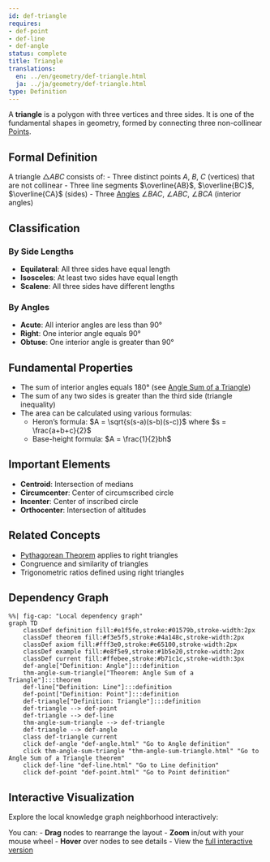 ```yaml
---
id: def-triangle
requires:
- def-point
- def-line
- def-angle
status: complete
title: Triangle
translations:
  en: ../en/geometry/def-triangle.html
  ja: ../ja/geometry/def-triangle.html
type: Definition
---
```


A **triangle** is a polygon with three vertices and three sides. It is one of the fundamental shapes in geometry, formed by connecting three non-collinear [Points](def-point.qmd).

## Formal Definition

A triangle $\triangle ABC$ consists of:
- Three distinct points $A$, $B$, $C$ (vertices) that are not collinear
- Three line segments $\overline{AB}$, $\overline{BC}$, $\overline{CA}$ (sides)
- Three [Angles](def-angle.qmd) $\angle BAC$, $\angle ABC$, $\angle BCA$ (interior angles)

## Classification

### By Side Lengths
- **Equilateral**: All three sides have equal length
- **Isosceles**: At least two sides have equal length
- **Scalene**: All three sides have different lengths

### By Angles
- **Acute**: All interior angles are less than $90°$
- **Right**: One interior angle equals $90°$
- **Obtuse**: One interior angle is greater than $90°$

## Fundamental Properties

- The sum of interior angles equals $180°$ (see [Angle Sum of a Triangle](thm-angle-sum-triangle.qmd))
- The sum of any two sides is greater than the third side (triangle inequality)
- The area can be calculated using various formulas:
  - Heron's formula: $A = \sqrt{s(s-a)(s-b)(s-c)}$ where $s = \frac{a+b+c}{2}$
  - Base-height formula: $A = \frac{1}{2}bh$

## Important Elements

- **Centroid**: Intersection of medians
- **Circumcenter**: Center of circumscribed circle
- **Incenter**: Center of inscribed circle
- **Orthocenter**: Intersection of altitudes

## Related Concepts

- [Pythagorean Theorem](thm-pythagorean.qmd) applies to right triangles
- Congruence and similarity of triangles
- Trigonometric ratios defined using right triangles

## Dependency Graph

```mermaid
%%| fig-cap: "Local dependency graph"
graph TD
    classDef definition fill:#e1f5fe,stroke:#01579b,stroke-width:2px
    classDef theorem fill:#f3e5f5,stroke:#4a148c,stroke-width:2px
    classDef axiom fill:#fff3e0,stroke:#e65100,stroke-width:2px
    classDef example fill:#e8f5e9,stroke:#1b5e20,stroke-width:2px
    classDef current fill:#ffebee,stroke:#b71c1c,stroke-width:3px
    def-angle["Definition: Angle"]:::definition
    thm-angle-sum-triangle["Theorem: Angle Sum of a Triangle"]:::theorem
    def-line["Definition: Line"]:::definition
    def-point["Definition: Point"]:::definition
    def-triangle["Definition: Triangle"]:::definition
    def-triangle --> def-point
    def-triangle --> def-line
    thm-angle-sum-triangle --> def-triangle
    def-triangle --> def-angle
    class def-triangle current
    click def-angle "def-angle.html" "Go to Angle definition"
    click thm-angle-sum-triangle "thm-angle-sum-triangle.html" "Go to Angle Sum of a Triangle theorem"
    click def-line "def-line.html" "Go to Line definition"
    click def-point "def-point.html" "Go to Point definition"
```

## Interactive Visualization

Explore the local knowledge graph neighborhood interactively:

::: {.graph-viz data-id="def-triangle" data-width="700" data-height="500"}
:::

You can:
- **Drag** nodes to rearrange the layout
- **Zoom** in/out with your mouse wheel
- **Hover** over nodes to see details
- View the [full interactive version](../../output/interactive/en/def-triangle.html){target="_blank"}
